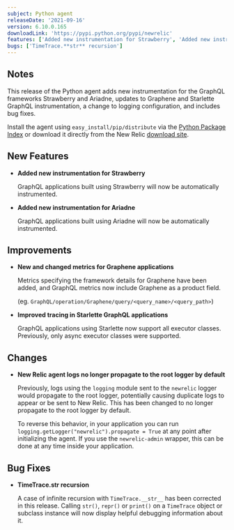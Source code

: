 ```yaml
---
subject: Python agent
releaseDate: '2021-09-16'
version: 6.10.0.165
downloadLink: 'https://pypi.python.org/pypi/newrelic'
features: ['Added new instrumentation for Strawberry', 'Added new instrumentation for Ariadne']
bugs: ['TimeTrace.**str** recursion']
---
```


## Notes

This release of the Python agent adds new instrumentation for the GraphQL frameworks Strawberry and Ariadne, updates to Graphene and Starlette GraphQL instrumentation, a change to logging configuration, and includes bug fixes.

Install the agent using `easy_install/pip/distribute` via the [Python Package Index](https://pypi.python.org/pypi/newrelic) or download it directly from the New Relic [download site](http://download.newrelic.com/python_agent/release).

## New Features

* **Added new instrumentation for Strawberry**

  GraphQL applications built using Strawberry will now be automatically instrumented.

* **Added new instrumentation for Ariadne**

  GraphQL applications built using Ariadne will now be automatically instrumented.

## Improvements

* **New and changed metrics for Graphene applications**

  Metrics specifying the framework details for Graphene have been added, and GraphQL metrics now include Graphene as a product field.

  (eg. `GraphQL/operation/Graphene/query/<query_name>/<query_path>`)

* **Improved tracing in Starlette GraphQL applications**

  GraphQL applications using Starlette now support all executor classes. Previously, only async executor classes were supported.

## Changes

* **New Relic agent logs no longer propagate to the root logger by default**

  Previously, logs using the `logging` module sent to the `newrelic` logger would propagate to the root logger, potentially causing duplicate logs to appear or be sent to New Relic. This has been changed to no longer propagate to the root logger by default.

  To reverse this behavior, in your application you can run `logging.getLogger("newrelic").propagate = True` at any point after initializing the agent. If you use the `newrelic-admin` wrapper, this can be done at any time inside your application.

## Bug Fixes

* **TimeTrace.**str** recursion**

  A case of infinite recursion with `TimeTrace.__str__` has been corrected in this release. Calling `str()`, `repr()` or `print()` on a `TimeTrace` object or subclass instance will now display helpful debugging information about it.
